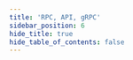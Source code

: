 ```yaml
---
title: 'RPC, API, gRPC'
sidebar_position: 6
hide_title: true
hide_table_of_contents: false
---
```



<PageTitle
  iconUrl="img/uptick-icon.svg"
  title="Uptick Public Endpoints"
  chainId="uptick_117-1"
  version="v0.2.19"
/>

<Endpoints
  api="https://uptick-api.noders.services"
  rpc="https://uptick-rpc.noders.services"
  grpc="https://uptick-grpc.noders.services:443"
  jsonRpc="https://uptick-jsonrpc.noders.services"
/>
